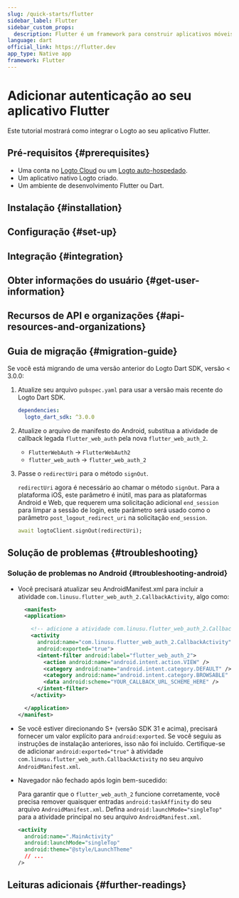 ```yaml
---
slug: /quick-starts/flutter
sidebar_label: Flutter
sidebar_custom_props:
  description: Flutter é um framework para construir aplicativos móveis híbridos.
language: dart
official_link: https://flutter.dev
app_type: Native app
framework: Flutter
---
```




# Adicionar autenticação ao seu aplicativo Flutter

Este tutorial mostrará como integrar o Logto ao seu aplicativo Flutter.

<Tip />

## Pré-requisitos \{#prerequisites}

- Uma conta no [Logto Cloud](https://cloud.logto.io) ou um [Logto auto-hospedado](/introduction/set-up-logto-oss).
- Um aplicativo nativo Logto criado.
- Um ambiente de desenvolvimento Flutter ou Dart.

## Instalação \{#installation}

<Installation />

## Configuração \{#set-up}

<Dependency />

## Integração \{#integration}

<Integration />

## Obter informações do usuário \{#get-user-information}

<GetUserInfo />

## Recursos de API e organizações \{#api-resources-and-organizations}

<ApiResources />

<Organization />

## Guia de migração \{#migration-guide}

Se você está migrando de uma versão anterior do Logto Dart SDK, versão < 3.0.0:

1. Atualize seu arquivo `pubspec.yaml` para usar a versão mais recente do Logto Dart SDK.

   ```yaml title="pubspec.yaml"
   dependencies:
     logto_dart_sdk: ^3.0.0
   ```

2. Atualize o arquivo de manifesto do Android, substitua a atividade de callback legada `flutter_web_auth` pela nova `flutter_web_auth_2`.

   - `FlutterWebAuth` -> `FlutterWebAuth2`
   - `flutter_web_auth` -> `flutter_web_auth_2`

3. Passe o `redirectUri` para o método `signOut`.

   `redirectUri` agora é necessário ao chamar o método `signOut`. Para a plataforma iOS, este parâmetro é inútil, mas para as plataformas Android e Web, que requerem uma solicitação adicional `end_session` para limpar a sessão de login, este parâmetro será usado como o parâmetro `post_logout_redirect_uri` na solicitação `end_session`.

   ```dart
   await logtoClient.signOut(redirectUri);
   ```

## Solução de problemas \{#troubleshooting}

### Solução de problemas no Android \{#troubleshooting-android}

- Você precisará atualizar seu AndroidManifest.xml para incluir a atividade `com.linusu.flutter_web_auth_2.CallbackActivity`, algo como:

  ```xml title="android/app/src/main/AndroidManifest.xml"
    <manifest>
    <application>

      <!-- adicione a atividade com.linusu.flutter_web_auth_2.CallbackActivity -->
      <activity
        android:name="com.linusu.flutter_web_auth_2.CallbackActivity"
        android:exported="true">
        <intent-filter android:label="flutter_web_auth_2">
          <action android:name="android.intent.action.VIEW" />
          <category android:name="android.intent.category.DEFAULT" />
          <category android:name="android.intent.category.BROWSABLE" />
          <data android:scheme="YOUR_CALLBACK_URL_SCHEME_HERE" />
        </intent-filter>
      </activity>

    </application>
  </manifest>
  ```

- Se você estiver direcionando S+ (versão SDK 31 e acima), precisará fornecer um valor explícito para `android:exported`. Se você seguiu as instruções de instalação anteriores, isso não foi incluído. Certifique-se de adicionar `android:exported="true"` à atividade `com.linusu.flutter_web_auth.CallbackActivity` no seu arquivo `AndroidManifest.xml`.

- Navegador não fechado após login bem-sucedido:

  Para garantir que o `flutter_web_auth_2` funcione corretamente, você precisa remover quaisquer entradas `android:taskAffinity` do seu arquivo `AndroidManifest.xml`. Defina `android:launchMode="singleTop"` para a atividade principal no seu arquivo `AndroidManifest.xml`.

  ```xml title="android/app/src/main/AndroidManifest.xml"
  <activity
    android:name=".MainActivity"
    android:launchMode="singleTop"
    android:theme="@style/LaunchTheme"
    // ...
  />
  ```

## Leituras adicionais \{#further-readings}

<FurtherReadings />
